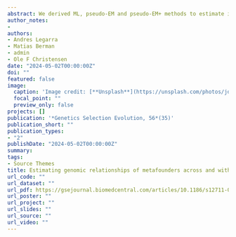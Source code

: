 ```yaml
---
abstract: We derived ML, pseudo-EM and pseudo-EM+ methods to estimate in many realistic settings. Estimates are accurate in real and simulated data and have a low computational cost.
author_notes:
- 
authors:
- Andres Legarra
- Matias Berman
- admin
- Ole F Christensen
date: "2024-05-02T00:00:00Z"
doi: ""
featured: false
image:
  caption: 'Image credit: [**Unsplash**](https://unsplash.com/photos/jdD8gXaTZsc)'
  focal_point: ""
  preview_only: false
projects: []
publication: '*Genetics Selection Evolution, 56*(35)'
publication_short: ""
publication_types:
- "2"
publishDate: "2024-05-02T00:00:00Z"
summary:
tags:
- Source Themes
title: Estimating genomic relationships of metafounders across and within breeds using maximum likelihood, pseudo-expectation–maximization maximum likelihood and increase of relationships 
url_code: ""
url_dataset: ""
url_pdf: https://gsejournal.biomedcentral.com/articles/10.1186/s12711-024-00892-9
url_poster: ""
url_project: ""
url_slides: ""
url_source: ""
url_video: ""
---
```

